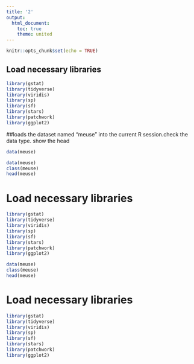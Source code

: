 ```yaml
---
title: '2'
output:
  html_document:
    toc: true
    theme: united
---
```


```r
knitr::opts_chunk$set(echo = TRUE)
```

## Load necessary libraries
```r
library(gstat)
library(tidyverse)
library(viridis)
library(sp)
library(sf)
library(stars)
library(patchwork)
library(ggplot2)
```

##loads the dataset named "meuse" into the current R session.check the data type. show the head
```r
data(meuse)
```


```r
data(meuse)
class(meuse)
head(meuse)
```

# Load necessary libraries
```r
library(gstat)
library(tidyverse)
library(viridis)
library(sp)
library(sf)
library(stars)
library(patchwork)
library(ggplot2)
```
```r
data(meuse)
class(meuse)
head(meuse)
```

# Load necessary libraries
```r
library(gstat)
library(tidyverse)
library(viridis)
library(sp)
library(sf)
library(stars)
library(patchwork)
library(ggplot2)
```

